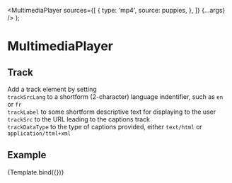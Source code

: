 


  <MultimediaPlayer
    sources={[
      {
        type: 'mp4',
        source: puppies,
      },
    ]}
    {...args}
  />
);

<Meta
  title="Components/MultimediaPlayer/Video/Track"
  component={MultimediaPlayer}
/>

# MultimediaPlayer

## Track

Add a track element by setting <br/>
`trackSrcLang` to a shortform (2-character) language indentifier, such as `en` or `fr`<br/>
`trackLabel` to some shortform descriptive text for displaying to the user<br/>
`trackSrc` to the URL leading to the captions track<br/>
`trackDataType` to the type of captions provided, either `text/html` or `application/ttml+xml`

## Example

<Canvas>
  <Story
    name="Track"
    args={{
      trackSrcLang: 'fr',
      trackLabel: 'Captions Français pour les Franco-Canadiens',
      trackSrc: 'urlHere',
      trackDataType: 'text/html',
    }}
  >
    {Template.bind({})}
  </Story>
</Canvas>
